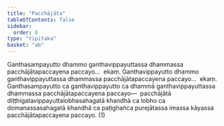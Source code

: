 ```yaml
---
title: "Pacchājāta"
tableOfContents: false
sidebar:
  order: 8
type: "tipitaka"
basket: "ab"
---
```



<DynamicBreadcrumb />

<Division number="86">

<Paragraph number="1803">
Ganthasampayutto dhammo ganthavippayuttassa dhammassa pacchājātapaccayena paccayo…  ekaṃ.
</Paragraph>

<Paragraph number="1804">
Ganthavippayutto dhammo ganthavippayuttassa dhammassa pacchājātapaccayena paccayo…  ekaṃ.
</Paragraph>

<Paragraph number="1805">
Ganthasampayutto ca ganthavippayutto ca dhammā ganthavippayuttassa dhammassa pacchājātapaccayena paccayo—  pacchājātā diṭṭhigatavippayuttalobhasahagatā khandhā ca lobho ca domanassasahagatā khandhā ca paṭighañca purejātassa imassa kāyassa pacchājātapaccayena paccayo. (1)
</Paragraph>
</Division>